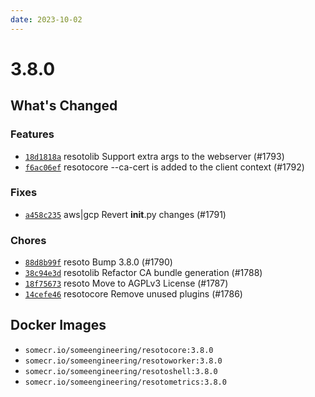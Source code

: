 ```yaml
---
date: 2023-10-02
---
```


# 3.8.0

## What's Changed

### Features

- [`18d1818a`](https://github.com/someengineering/resoto/commit/18d1818a) <span class="badge badge--secondary">resotolib</span> Support extra args to the webserver (#1793)
- [`f6ac06ef`](https://github.com/someengineering/resoto/commit/f6ac06ef) <span class="badge badge--secondary">resotocore</span> --ca-cert is added to the client context (#1792)

### Fixes

- [`a458c235`](https://github.com/someengineering/resoto/commit/a458c235) <span class="badge badge--secondary">aws|gcp</span> Revert **init**.py changes (#1791)

### Chores

- [`88d8b99f`](https://github.com/someengineering/resoto/commit/88d8b99f) <span class="badge badge--secondary">resoto</span> Bump 3.8.0 (#1790)
- [`38c94e3d`](https://github.com/someengineering/resoto/commit/38c94e3d) <span class="badge badge--secondary">resotolib</span> Refactor CA bundle generation (#1788)
- [`18f75673`](https://github.com/someengineering/resoto/commit/18f75673) <span class="badge badge--secondary">resoto</span> Move to AGPLv3 License (#1787)
- [`14cefe46`](https://github.com/someengineering/resoto/commit/14cefe46) <span class="badge badge--secondary">resotocore</span> Remove unused plugins (#1786)

<!--truncate-->

## Docker Images

- `somecr.io/someengineering/resotocore:3.8.0`
- `somecr.io/someengineering/resotoworker:3.8.0`
- `somecr.io/someengineering/resotoshell:3.8.0`
- `somecr.io/someengineering/resotometrics:3.8.0`

